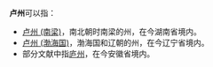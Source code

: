 '''卢州'''可以指：
*[[卢州_(南梁)|卢州 (南梁)]]，南北朝时南梁的州，在今湖南省境内。
*[[卢州_(渤海国)|卢州 (渤海国)]]，渤海国和辽朝的州，在今辽宁省境内。
*部分文献中指[[庐州_(消歧义)|庐州]]，在今安徽省境内。

{{Disambig|L|Cat=二字中国州名消歧义}}